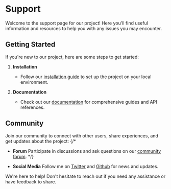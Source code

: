 # Support

Welcome to the support page for our project! Here you'll find useful information and resources to help you with any issues you may encounter.

## Getting Started

If you're new to our project, here are some steps to get started:

1. **Installation**
   - Follow our [installation guide](/installation) to set up the project on your local environment.

2. **Documentation**
   - Check out our [documentation](/) for comprehensive guides and API references.


## Community

Join our community to connect with other users, share experiences, and get updates about the project:
{/* 
- **Forum**
  Participate in discussions and ask questions on our [community forum](https://forum.example.com). */}

- **Social Media**
  Follow me on [Twitter](https://twitter.com/nitdraig) and [Github](https://github/nitdraig) for news and updates.

We're here to help! Don't hesitate to reach out if you need any assistance or have feedback to share.
